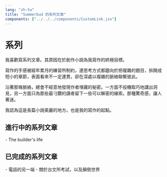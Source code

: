 ```yaml
---
lang: "zh-tw"
title: "Summerbud 的系列文章"
components: ["../../../components/CustomLink.jsx"]
---
```



# 系列

我喜歡寫系列文章。其原因在於創作小說為我寫作的終極目標。

寫作的手感被經年累月的練習所制約，連思考方式都趨向於把複雜的題目，拆開成短小的章節，表面看來不一定連貫，卻在深處以複雜的脈絡聯繫彼此。

沿著那條脈絡，總會不經意地發現作者埋藏的秘密。一方面不投機取巧地講出洞見，另一方面只為那些最刁鑽的讀者留下一些可以解密的線索。那種驚奇感，讓人著迷。

我認為這是長篇小說美麗的地方。也是我的寫作的起點。

## 進行中的系列文章


<CustomLink href="/series/the-builders-life/outline">
  - The builder's life
</CustomLink>

## 已完成的系列文章

<CustomLink href="">
  - 電話的另一端
</CustomLink>

<CustomLink href="">
  - 關於台文所考試，以及顛倒世界
</CustomLink>